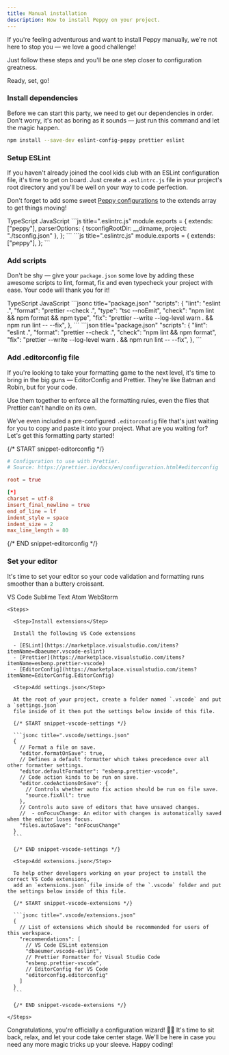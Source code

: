 ```yaml
---
title: Manual installation
description: How to install Peppy on your project.
---
```


If you're feeling adventurous and want to install Peppy manually, we're not here to stop you — we love a good challenge!

Just follow these steps and you'll be one step closer to configuration greatness.

Ready, set, go!

<Steps>

### Install dependencies

Before we can start this party, we need to get our dependencies in order. Don't worry, it's not as boring as it sounds — just run this command and let the magic happen.

```bash
npm install --save-dev eslint-config-peppy prettier eslint
```

### Setup ESLint

If you haven't already joined the cool kids club with an ESLint configuration file, it's time to get on board. Just create a `.eslintrc.js` file in your project's root directory and you'll be well on your way to code perfection.

Don't forget to add some sweet [Peppy configurations](/docs/configurations) to the extends array to get things moving!

<Tabs defaultValue="ts">
  <TabsList>
    <TabsTrigger value="ts">TypeScript</TabsTrigger>
    <TabsTrigger value="js">JavaScript</TabsTrigger>
  </TabsList>
  <TabsContent value="ts">
  ```js title=".eslintrc.js"
  module.exports = {
    extends: ["peppy"],
    parserOptions: { tsconfigRootDir: __dirname, project: "./tsconfig.json" },
  };
  ```
  </TabsContent>
  <TabsContent value="js">
  ```js title=".eslintrc.js"
  module.exports = {
    extends: ["peppy"],
  };
  ```
  </TabsContent>
</Tabs>

### Add scripts

Don't be shy — give your `package.json` some love by adding these awesome scripts to lint, format, fix and even typecheck your project with ease. Your code will thank you for it!

<Tabs defaultValue="ts">
  <TabsList>
    <TabsTrigger value="ts">TypeScript</TabsTrigger>
    <TabsTrigger value="js">JavaScript</TabsTrigger>
  </TabsList>
  <TabsContent value="ts">
  ```jsonc title="package.json"
  "scripts": {
    "lint": "eslint .",
    "format": "prettier --check .",
    "type": "tsc --noEmit",
    "check": "npm lint && npm format && npm type",
    "fix": "prettier --write --log-level warn . && npm run lint -- --fix",
  },
  ```
  </TabsContent>
  <TabsContent value="js">
  ```json title="package.json"
  "scripts": {
    "lint": "eslint .",
    "format": "prettier --check .",
    "check": "npm lint && npm format",
    "fix": "prettier --write --log-level warn . && npm run lint -- --fix",
  },
  ```
  </TabsContent>
</Tabs>

### Add .editorconfig file

If you're looking to take your formatting game to the next level, it's time to bring in the big guns — EditorConfig and Prettier. They're like Batman and Robin, but for your code.

Use them together to enforce all the formatting rules, even the files that Prettier can't handle on its own.

We've even included a pre-configured `.editorconfig` file that's just waiting for you to copy and paste it into your project. What are you waiting for? Let's get this formatting party started!

{/* START snippet-editorconfig */}

```toml title=".editorconfig"
# Configuration to use with Prettier.
# Source: https://prettier.io/docs/en/configuration.html#editorconfig

root = true

[*]
charset = utf-8
insert_final_newline = true
end_of_line = lf
indent_style = space
indent_size = 2
max_line_length = 80
```

{/* END snippet-editorconfig */}

### Set your editor

It's time to set your editor so your code validation and formatting runs smoother than a buttery croissant.

<Tabs defaultValue="vscode">
  <TabsList>
    <TabsTrigger value="vscode">VS Code</TabsTrigger>
    <TabsTrigger value="sublime">Sublime Text</TabsTrigger>
    <TabsTrigger value="atom">Atom</TabsTrigger>
    <TabsTrigger value="webstorm">WebStorm</TabsTrigger>
  </TabsList>
  <TabsContent value="vscode">

    <Steps>

      <Step>Install extensions</Step>

      Install the following VS Code extensions

      - [ESLint](https://marketplace.visualstudio.com/items?itemName=dbaeumer.vscode-eslint)
      - [Prettier](https://marketplace.visualstudio.com/items?itemName=esbenp.prettier-vscode)
      - [EditorConfig](https://marketplace.visualstudio.com/items?itemName=EditorConfig.EditorConfig)

      <Step>Add settings.json</Step>

      At the root of your project, create a folder named `.vscode` and put a `settings.json`
      file inside of it then put the settings below inside of this file.

      {/* START snippet-vscode-settings */}

      ```jsonc title=".vscode/settings.json"
      {
        // Format a file on save.
        "editor.formatOnSave": true,
        // Defines a default formatter which takes precedence over all other formatter settings.
        "editor.defaultFormatter": "esbenp.prettier-vscode",
        // Code action kinds to be run on save.
        "editor.codeActionsOnSave": {
          // Controls whether auto fix action should be run on file save.
          "source.fixAll": true
        },
        // Controls auto save of editors that have unsaved changes.
        //  - onFocusChange: An editor with changes is automatically saved when the editor loses focus.
        "files.autoSave": "onFocusChange"
      }
      ```

      {/* END snippet-vscode-settings */}

      <Step>Add extensions.json</Step>

      To help other developers working on your project to install the correct VS Code extensions,
      add an `extensions.json` file inside of the `.vscode` folder and put the settings below inside of this file.

      {/* START snippet-vscode-extensions */}

      ```jsonc title=".vscode/extensions.json"
      {
        // List of extensions which should be recommended for users of this workspace.
        "recommendations": [
          // VS Code ESLint extension
          "dbaeumer.vscode-eslint",
          // Prettier Formatter for Visual Studio Code
          "esbenp.prettier-vscode",
          // EditorConfig for VS Code
          "editorconfig.editorconfig"
        ]
      }
      ```

      {/* END snippet-vscode-extensions */}

    </Steps>

  </TabsContent>
  <TabsContent value="sublime">
    <Todo />
  </TabsContent>
    <TabsContent value="atom">
    <Todo />
  </TabsContent>
    <TabsContent value="webstorm">
    <Todo />
  </TabsContent>
</Tabs>

</Steps>

Congratulations, you're officially a configuration wizard! 🧙‍♂️ It's time to sit back, relax, and let your code take center stage. We'll be here in case you need any more magic tricks up your sleeve. Happy coding!
